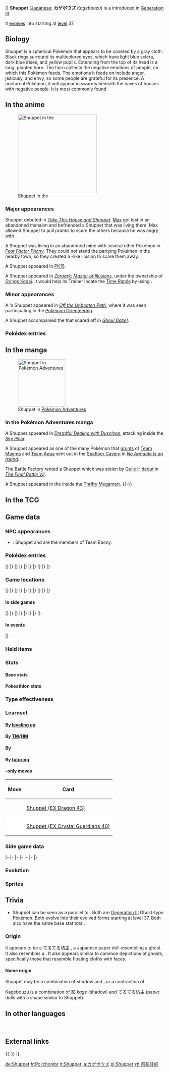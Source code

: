 {{PokémonPrevNext/Head|type=Ghost}}
{{PokémonPrevNext/GO|species=Shuppet}}
{{PokémonPrevNext/Pokémon|type=Ghost|prevnum=352|prev=Kecleon|nextnum=354|next=Banette|roundleft=bl|roundright=br}}
|}
{{Pokémon Infobox
|name=Shuppet
|jname=カゲボウズ
|tmname=Kagebouzu
|ndex=353
|hdex=146
|hdex6=151
|u2dex=210
|karea=Mountain
|kdex=122
|abrow=147
|typebox=1
|type1=Ghost
|category=Puppet
|height-ftin=2'00"
|height-m=0.6
|weight-lbs=5.1
|weight-kg=2.3
|abilityn=d
|ability1=Insomnia
|ability2=Frisk
|abilityd=Cursed Body
|egggroupn=1
|color=Black
|egggroup1=Amorphous
|eggcycles=25
|evtotal=1
|evat=1
|expyield=59
|oldexp=97
|lv100exp=800,000
|gendercode=127
|catchrate=225
|body=01
|pokefordex=shuppet
|generation=3
|friendship=35
}}
'''Shuppet''' ([[List of Japanese Pokémon names|Japanese]]: '''カゲボウズ''' ''Kagebouzu'') is a {{type|Ghost}} {{OBP|Pokémon|species}} introduced in [[Generation III]].

It [[Evolution|evolve]]s into {{p|Banette}} starting at [[level]] 37.

==Biology==
Shuppet is a spherical Pokémon that appears to be covered by a gray cloth. Black rings surround its multicolored eyes, which have light blue sclera, dark blue irises, and yellow pupils. Extending from the top of its head is a long, pointed horn. The horn collects the negative emotions of people, on which this Pokémon feeds. The emotions it feeds on include anger, jealousy, and envy, so some people are grateful for its presence. A nocturnal Pokémon, it will appear in swarms beneath the eaves of houses with negative people. It is most commonly found {{DL|List of Pokémon by habitat|Urban Pokémon|in cities and other urban settings.}}

==In the anime==
[[File:Kodai Shuppet.png|thumb|left|250px|Shuppet in the {{pkmn|anime}}]]
===Major appearances===
Shuppet debuted in ''[[AG081|Take This House and Shuppet]]''. [[Max]] got lost in an abandoned mansion and befriended a Shuppet that was living there. Max allowed Shuppet to pull pranks to scare the others because he was angry with {{an|May}}.

A Shuppet was living in an abandoned mine with several other {{type|Ghost}} Pokémon in ''[[AG146|Fear Factor Phony]]''. They could not stand the partying {{type|Psychic}} Pokémon in the nearby town, so they created a {{p|Haunter}}-like illusion to scare them away.

A Shuppet appeared in [[PK15]].

A Shuppet appeared in ''[[M13|Zoroark: Master of Illusions]]'', under the ownership of [[Grings Kodai]]. It would help its Trainer locate the [[Time Ripple]] by using {{m|Foresight}}.

===Minor appearances===
A {{pkmn|Trainer}}'s Shuppet appeared in ''[[AG159|Off the Unbeaten Path]]'', where it was seen participating in the [[Pokémon Orienteering]].

A Shuppet accompanied the {{p|Banette}} that scared off {{MTR}} in ''[[DP090|Ghoul Daze!]]''.

===Pokédex entries===
{{Animedexheader|Hoenn}}
{{Animedexbody|AG081|Shuppet|James's cards|Shuppet, the Puppet Pokémon. It supposedly grows by absorbing human anger and various other attitudes.}}
{{Animedexfooter/Pokémon|''Advanced Generation''|Hoenn}}

==In the manga==
[[File:Team Magma Shuppet Adventures.png|thumb|150px|Shuppet in [[Pokémon Adventures]]]]
===In the Pokémon Adventures manga===
A Shuppet appeared in ''[[PS241|Dreadful Dealing with Dusclops]]'', attacking {{adv|Wally}} inside the [[Sky Pillar]].

A Shuppet appeared as one of the many Pokémon that [[grunt]]s of [[Team Magma]] and [[Team Aqua]] sent out in the [[Seafloor Cavern]] in ''[[PS243|No Armaldo Is an Island]]''.

The Battle Factory rented a Shuppet which was stolen by [[Guile Hideout]] in ''[[PS334|The Final Battle VII]]''.

A Shuppet appeared in the {{chap|Sun & Moon}} inside the [[Thrifty Megamart (Abandoned Site)|Thrifty Megamart]].
{{-}}

==In the TCG==
{{main|Shuppet (TCG)}}

==Game data==
===NPC appearances===
* {{g|Mystery Dungeon: Explorers of Time and Explorers of Darkness}}: Shuppet and {{p|Murkrow}} are the members of Team Ebony.

===Pokédex entries===
{{Dex/Header|type=Ghost}}
{{Dex/NA|gen=III}}
{{Dex/Gen|gen=III}}
{{Dex/Entry1|v=Ruby|t=FFF|entry=Shuppet is attracted by feelings of jealousy and vindictiveness. If someone develops strong feelings of vengeance, this Pokémon will appear in a swarm and line up beneath the eaves of that person's home.}}
{{Dex/Entry1|v=Sapphire|t=FFF|entry=Shuppet grows by feeding on dark emotions, such as vengefulness and envy, in the hearts of people. It roams through cities in search of grudges that taint people.}}
{{Dex/Entry1|v=Emerald|t=FFF|entry=This Pokémon roams about deep in the night seeking such negative emotions as grudges and envy. It retreats to its nest when the sun begins to rise.}}
{{Dex/Entry2|v=FireRed|v2=LeafGreen|entry=It loves to feed on feelings like envy and malice. Its upright horn catches the emotions of people.}}
|}
|}
{{Dex/Gen|gen=IV}}
{{Dex/Entry3|v=Diamond|v2=Pearl|v3=Platinum|entry=It loves vengeful emotions and hangs in rows under the eaves of houses where vengeful people live.}}
{{Dex/Entry2|v=HeartGold|v2=SoulSilver|entry=It uses its horn to feed on envy and malice, or so it's said. It's very active at night.}}
|}
|}
{{Dex/Gen|gen=V}}
{{Dex/Entry2|v=Black|v2=White|t=FFF|entry=It loves vengeful emotions and hangs in rows under the eaves of houses where vengeful people live.}}
{{Dex/Entry2|v=Black 2|v2=White 2|t=FFF|entry=It feeds on the dark emotions of sadness and hatred, which make it grow steadily stronger.}}
|}
|}
{{Dex/Gen|gen=VI}}
{{Dex/Entry1|v=X|t=FFF|entry=It uses its horn to feed on envy and malice--or so it's said. It's very active at night.}}
{{Dex/Entry1|v=Y|entry=It loves vengeful emotions and hangs in rows under the eaves of houses where vengeful people live.}}
{{Dex/Entry1|t=FFF|v=Omega Ruby|entry=Shuppet is attracted by feelings of jealousy and vindictiveness. If someone develops strong feelings of vengeance, this Pokémon will appear in a swarm and line up beneath the eaves of that person’s home.}}
{{Dex/Entry1|t=FFF|v=Alpha Sapphire|entry=Shuppet grows by feeding on dark emotions, such as vengefulness and envy, in the hearts of people. It roams through cities in search of grudges that taint people.}}
|}
|}
{{Dex/Gen|gen=VII}}
{{Dex/Entry1|v=Ultra Sun|entry=It eats up emotions like malice, jealousy, and resentment, so some people are grateful for its presence.}}
{{Dex/Entry1|v=Ultra Moon|entry=There's a proverb that says, “Shun the house where Shuppet gather in the growing dusk.”}}
|}
|}
{{Dex/Footer}}

===Game locations===
{{Availability/Header|type=Ghost}}
{{Availability/NA|gen=III}}
{{Availability/Gen|gen=III}}
{{Availability/Entry1|v=Ruby|t=FFF|area=[[Mt. Pyre]]}}
{{Availability/Entry1|v=Sapphire|t=FFF|area=[[Route]]s {{rtn|121|Hoenn}} and {{rtn|123|Hoenn}}, [[Mt. Pyre]]}}
{{Availability/Entry1|v=Emerald|t=FFF|area=[[Route]]s {{rtn|121|Hoenn}} and {{rtn|123|Hoenn}}, [[Mt. Pyre]]}}
{{Availability/Entry2/None|v=FireRed|v2=LeafGreen}}
{{Availability/Entry1/None|v=Colosseum}}
{{Availability/Entry1/None|v=XD|link=Pokémon XD: Gale of Darkness}}
|}
|}
{{Availability/Gen|gen=IV}}
{{Availability/Entry2|v=Diamond|v2=Pearl|area={{pkmn|breeding|Breed}} {{p|Banette}}}}
{{Availability/Entry1|v=Platinum|area={{pkmn|breeding|Breed}} {{p|Banette}}}}
{{Availability/Entry2|v=HeartGold|v2=SoulSilver|area={{safari|Johto}}}}
{{Availability/Entry1|v=Pal Park|color=71AD64|link=Pal Park|area={{DL|List of Pokémon by Pal Park location|Forest}}}}
|}
|}
{{Availability/Gen|gen=V}}
{{Availability/Entry2|v=Black|v2=White|t=FFF|area={{rt|13|Unova}} ([[Pokémon outbreak|Swarm]])}}
{{Availability/Entry2|v=Black 2|v2=White 2|t=FFF|area={{pkmn|breeding|Breed}} {{p|Banette}}}}
{{Availability/Entry1|v=Dream World|color={{dream color}}|area={{dwa|Spooky Manor}}}}
|}
|}
{{Availability/Gen|gen=VI}}
{{Availability/Entry2|v=X|v2=Y|t=FFF|area=[[Friend Safari]] ([[Friend Safari#Ghost-type Safari|Ghost]])}}
{{Availability/Entry2|v=Omega Ruby|v2=Alpha Sapphire|t=FFF|t2=FFF|area=[[Route]]s {{rtn|121|Hoenn}} and {{rtn|123|Hoenn}}, [[Mt. Pyre]]}}
|}
|}
{{Availability/Gen|gen=VII}}
{{Availability/Entry2/None|v=Sun|v2=Moon}}
{{Availability/Entry2|v=Ultra Sun|v2=Ultra Moon|area=[[Thrifty Megamart (Abandoned Site)]]}}
|}
|}
{{Availability/Footer}}

====In side games====
{{Availability/Header|type=Ghost}}
{{Availability/NA|gen=III}}
{{Availability/Gen|gen=III}}
{{Availability/Entry1|v=Pinball: R&S|link=Pokémon Pinball: Ruby & Sapphire|color={{ruby color}}|t=fff|area=Hatch from {{pkmn|Egg}}}}
{{Availability/Entry1|v=Trozei!|color={{yellow color}}|area=Endless Level 31, Endless Level 50, Forever Level 7, [[Mr. Who's Den]]}}
{{Availability/Entry2|v=MD Red|v2=MD Blue|link=Pokémon Mystery Dungeon: Red Rescue Team and Blue Rescue Team|area=[[Sky Tower]] (1F-6F), [[Wish Cave]] (81F-84F), [[Murky Cave]] (10F-14F), [[Darknight Relic]] (1F-5F), [[Joyous Tower]] (70F-75F)}}
|}
|}
{{Availability/Gen|gen=IV}}
{{Availability/Entry2|v=MD Time|v2=MD Darkness|link=Pokémon Mystery Dungeon: Explorers of Time and Explorers of Darkness|area=[[Concealed Ruins]] (B16-B19)}}
{{Availability/Entry1|v=MD Sky|link=Pokémon Mystery Dungeon: Explorers of Sky|area=[[Concealed Ruins]] (B16-B19)}}
{{Availability/Entry1|v=Ranger: SoA|color={{SoA color}}|link=Pokémon Ranger: Shadows of Almia|area=[[Volcano Cave]]}}
<!--{{Availability/Entry1|v=MD Stormy|link=Pokémon Mystery Dungeon (WiiWare)|color={{water color}}|area=}}-->
|}
|}
{{Availability/Gen|gen=V}}
{{Availability/Entry1|1|v=Rumble Blast|color={{fire color}}|area=Hauntyard: [[Everspring Valley]], [[Misty Edgewater]], [[World Axle - B1F]]}}
{{Availability/Entry1|1|v=Rumble U|color={{fire color}}|area=[[Wonder Area#Haunted Playland|Wonder Area: Haunted Playland]]}}
|}
|}
{{Availability/Gen|gen=VI}}
{{Availability/Entry1|1|v=Battle Trozei|color={{defense color}}|area=[[Safari Jungle#Wednesday Stage 1|Safari Jungle: Stage 1]]{{dotw|We}}}}
{{Availability/Entry1|1|v=Shuffle|color={{beauty color}}|area=[[Wacky Workshop|Wacky Workshop: Stage 170]]<br>[[Graucus Hall|Graucus Hall: Stage 489]]}}
{{Availability/Entry1|1|v=Rumble World|color={{fire color}}|area=[[Black Realm#Grim Rendezvous|Black Realm: Grim Rendezvous]] <small>(All Areas)</small>, [[Distortion Land#Withered Cemetery|Distortion Land: Withered Cemetery]] <small>(All Areas)</small>}}
|}
|}
{{Availability/Footer}}

====In events====
{{eventAvail/h|type=Ghost}}
{{eventAvail|{{gameabbrev3|RS}}|Monster Week 1 Shuppet|English|United States|25|October 18 to 24, 2003|link=List of PCNY event Pokémon distributions in Generation III#Shuppet}}
|}

===Held items===
{{HeldItems|type=Ghost
|rse1=Spell Tag|rse1type=None|rse1rar=5
|hgss1=Spell Tag|hgss1type=None|hgss1rar=5
|bw1=Spell Tag|bw1type=None|bw1rar=5
|oras1=Spell Tag|oras1type=None|oras1rar=5
|usum1=Spell Tag|usum1type=None|usum1rar=5
}}

===Stats===
====Base stats====
{{BaseStats
|type=Ghost
|HP=     44
|Attack= 75
|Defense=35
|SpAtk=  63
|SpDef=  33
|Speed=  45}}

====Pokéathlon stats====
{{Pokéthlon
|type=Ghost
|Speed=4
|SpeedMax=5
|Power=1
|PowerMax=2
|Technique=2
|TechniqueMax=3
|Stamina=1
|StaminaMax=3
|Jump=4
|JumpMax=4
}}

===Type effectiveness===
{{TypeEffectiveness
|type1=Ghost
|Normal=    0
|Fighting=  0
|Flying=  100
|Poison=   50
|Ground=  100
|Rock=    100
|Bug=      50
|Ghost=   200
|Steel=   100
|Fire=    100
|Water=   100
|Grass=   100
|Electric=100
|Psychic= 100
|Ice=     100
|Dragon=  100
|Dark=    200
|Fairy=   100
|notes=yes
|ghost=yes
|newnormal=1
|newfighting=1}}

===Learnset===
====By [[Level|leveling up]]====
{{learnlist/levelh/7|Shuppet|Ghost|Ghost|3}}
{{learnlist/level7|1|Knock Off|Dark|Physical|65|100|20}}
{{learnlist/level7|4|Screech|Normal|Status|&mdash;|85|40}}
{{learnlist/level7|7|Night Shade|Ghost|Special|&mdash;|100|15}}
{{learnlist/level7|10|Spite|Ghost|Status|&mdash;|100|10}}
{{learnlist/level7|13|Shadow Sneak|Ghost|Physical|40|100|30||'''}}
{{learnlist/level7|16|Will-O-Wisp|Fire|Status|&mdash;|85|15}}
{{learnlist/level7|19|Feint Attack|Dark|Physical|60|&mdash;|20}}
{{learnlist/level7|22|Hex|Ghost|Special|65|100|10||'''}}
{{learnlist/level7|26|Curse|Ghost|Status|&mdash;|&mdash;|10}}
{{learnlist/level7|30|Shadow Ball|Ghost|Special|80|100|15||'''}}
{{learnlist/level7|34|Embargo|Dark|Status|&mdash;|100|15}}
{{learnlist/level7|38|Sucker Punch|Dark|Physical|70|100|5}}
{{learnlist/level7|42|Snatch|Dark|Status|&mdash;|&mdash;|10}}
{{learnlist/level7|46|Grudge|Ghost|Status|&mdash;|&mdash;|5}}
{{learnlist/level7|50|Trick|Psychic|Status|&mdash;|100|10}}
{{learnlist/level7|54|Phantom Force|Ghost|Physical|90|100|10||'''}}
{{learnlist/levelf/7|Shuppet|Ghost|Ghost|3}}

====By [[TM]]/[[HM]]====
{{learnlist/tmh/7|Shuppet|Ghost|Ghost|3}}
{{learnlist/tm7|TM04|Calm Mind|Psychic|Status|&mdash;|&mdash;|20}}
{{learnlist/tm7|TM06|Toxic|Poison|Status|&mdash;|90|10}}
{{learnlist/tm7|TM10|Hidden Power|Normal|Special|60|100|15}}
{{learnlist/tm7|TM11|Sunny Day|Fire|Status|&mdash;|&mdash;|5}}
{{learnlist/tm7|TM12|Taunt|Dark|Status|&mdash;|100|20}}
{{learnlist/tm7|TM17|Protect|Normal|Status|&mdash;|&mdash;|10}}
{{learnlist/tm7|TM18|Rain Dance|Water|Status|&mdash;|&mdash;|5}}
{{learnlist/tm7|TM21|Frustration|Normal|Physical|&mdash;|100|20}}
{{learnlist/tm7|TM24|Thunderbolt|Electric|Special|90|100|15}}
{{learnlist/tm7|TM25|Thunder|Electric|Special|110|70|10}}
{{learnlist/tm7|TM27|Return|Normal|Physical|&mdash;|100|20}}
{{learnlist/tm7|TM29|Psychic|Psychic|Special|90|100|10}}
{{learnlist/tm7|TM30|Shadow Ball|Ghost|Special|80|100|15||'''}}
{{learnlist/tm7|TM32|Double Team|Normal|Status|&mdash;|&mdash;|15}}
{{learnlist/tm7|TM41|Torment|Dark|Status|&mdash;|100|15}}
{{learnlist/tm7|TM42|Facade|Normal|Physical|70|100|20}}
{{learnlist/tm7|TM44|Rest|Psychic|Status|&mdash;|&mdash;|10}}
{{learnlist/tm7|TM45|Attract|Normal|Status|&mdash;|100|15}}
{{learnlist/tm7|TM46|Thief|Dark|Physical|60|100|25}}
{{learnlist/tm7|TM48|Round|Normal|Special|60|100|15}}
{{learnlist/tm7|TM57|Charge Beam|Electric|Special|50|90|10}}
{{learnlist/tm7|TM61|Will-O-Wisp|Fire|Status|&mdash;|85|15}}
{{learnlist/tm7|TM63|Embargo|Dark|Status|&mdash;|100|15}}
{{learnlist/tm7|TM66|Payback|Dark|Physical|50|100|10}}
{{learnlist/tm7|TM73|Thunder Wave|Electric|Status|&mdash;|90|20}}
{{learnlist/tm7|TM77|Psych Up|Normal|Status|&mdash;|&mdash;|10}}
{{learnlist/tm7|TM85|Dream Eater|Psychic|Special|100|100|15}}
{{learnlist/tm7|TM87|Swagger|Normal|Status|&mdash;|85|15}}
{{learnlist/tm7|TM88|Sleep Talk|Normal|Status|&mdash;|&mdash;|10}}
{{learnlist/tm7|TM90|Substitute|Normal|Status|&mdash;|&mdash;|10}}
{{learnlist/tm7|TM92|Trick Room|Psychic|Status|&mdash;|&mdash;|5}}
{{learnlist/tm7|TM97|Dark Pulse|Dark|Special|80|100|15}}
{{learnlist/tm7|TM99|Dazzling Gleam|Fairy|Special|80|100|10}}
{{learnlist/tm7|TM100|Confide|Normal|Status|&mdash;|&mdash;|20}}
{{learnlist/tmf/7|Shuppet|Ghost|Ghost|3}}

====By {{pkmn|breeding}}====
{{learnlist/breedh/7|Shuppet|Ghost|Ghost|3}}
{{learnlist/breed7|{{MSP|200|Misdreavus}}{{MSP|429|Mismagius}}{{MSP|355|Duskull}}{{MSP|356|Dusclops}}{{MSP|477|Dusknoir}}{{MSP|358|Chimecho}}<br>{{MSP|425|Drifloon}}{{MSP|426|Drifblim}}{{MSP|562|Yamask}}{{MSP|563|Cofagrigus}}{{MSP|607|Litwick}}{{MSP|608|Lampent}}<br>{{MSP|708|Phantump}}{{MSP|709|Trevenant}}{{MSP|710|Pumpkaboo}}{{MSP|711|Gourgeist}}{{MSP|769|Sandygast}}{{MSP|770|Palossand}}<br>{{MSP|778|Mimikyu}}|Astonish|Ghost|Physical|30|100|15||'''}}
{{learnlist/breed7|{{MSP|092|Gastly}}{{MSP|093|Haunter}}{{MSP|094|Gengar}}{{MSP|200|Misdreavus}}{{MSP|355|Duskull}}{{MSP|356|Dusclops}}<br>{{MSP|477|Dusknoir}}{{MSP|442|Spiritomb}}{{MSP|607|Litwick}}{{MSP|608|Lampent}}{{MSP|609|Chandelure}}{{MSP|708|Phantump}}<br>{{MSP|709|Trevenant}}{{MSP|710|Pumpkaboo}}{{MSP|711|Gourgeist}}|Confuse Ray|Ghost|Status|&mdash;|100|10}}
{{learnlist/breed7|{{MSP|092|Gastly}}{{MSP|093|Haunter}}{{MSP|094|Gengar}}{{MSP|109|Koffing}}{{MSP|110|Weezing}}{{MSP|202|Wobbuffet}}<br>{{MSP|562|Yamask}}{{MSP|563|Cofagrigus}}{{MSP|708|Phantump}}{{MSP|709|Trevenant}}|Destiny Bond|Ghost|Status|&mdash;|&mdash;|5}}
{{learnlist/breed7|{{MSP|088|Grimer}}{{MSP|088A|Grimer}}{{MSP|089|Muk}}{{MSP|089A|Muk}}{{MSP|355|Duskull}}{{MSP|356|Dusclops}}<br>{{MSP|477|Dusknoir}}{{MSP|562|Yamask}}{{MSP|563|Cofagrigus}}|Disable|Normal|Status|&mdash;|100|20}}
{{learnlist/breed7|{{MSP|355|Duskull}}{{MSP|356|Dusclops}}{{MSP|477|Dusknoir}}|Foresight|Normal|Status|&mdash;|&mdash;|40}}
{{learnlist/breed7|{{MSP|088|Grimer}}{{MSP|088A|Grimer}}{{MSP|089|Muk}}{{MSP|089A|Muk}}{{MSP|316|Gulpin}}{{MSP|317|Swalot}}|Gunk Shot|Poison|Physical|120|80|5}}
{{learnlist/breed7|{{MSP|280|Ralts}}{{MSP|281|Kirlia}}{{MSP|282|Gardevoir}}{{MSP|607|Litwick}}{{MSP|608|Lampent}}|Imprison|Psychic|Status|&mdash;|&mdash;|10}}
{{learnlist/breed7|{{MSP|425|Drifloon}}{{MSP|426|Drifblim}}{{MSP|442|Spiritomb}}{{MSP|562|Yamask}}{{MSP|563|Cofagrigus}}{{MSP|592|Frillish}}<br>{{MSP|593|Jellicent}}|Ominous Wind|Ghost|Special|60|100|5||'''}}
{{learnlist/breed7|{{MSP|354|Shuppet}}{{MSP|355|Banette}}{{MSP|426|Drifblim}}{{MSP|708|Phantump}}{{MSP|709|Trevenant}}{{MSP|711|Gourgeist}}|Phantom Force|Ghost|Physical|90|100|10||'''}}
{{learnlist/breed7|{{MSP|355|Duskull}}{{MSP|356|Dusclops}}{{MSP|477|Dusknoir}}{{MSP|442|Spiritomb}}|Pursuit|Dark|Physical|40|100|20}}
{{learnlist/breed7|{{MSP|353|Shuppet}}{{MSP|354|Banette}}{{MSP|355|Duskull}}{{MSP|356|Dusclops}}{{MSP|477|Dusknoir}}{{MSP|442|Spiritomb}}<br>{{MSP|710|Pumpkaboo}}{{MSP|711|Gourgeist}}{{MSP|778|Mimikyu}}|Shadow Sneak|Ghost|Physical|40|100|30||'''}}
{{learnlist/breedf/7|Shuppet|Ghost|Ghost|3}}

====By [[Move Tutor|tutoring]]====
{{learnlist/tutorh/7|Shuppet|Ghost|Ghost|3}}
{{learnlist/tutor7|Ally Switch|Psychic|Status|—|—|15|||no|yes}}
{{learnlist/tutor7|Foul Play|Dark|Physical|95|100|15|||no|yes}}
{{learnlist/tutor7|Gunk Shot|Poison|Physical|120|80|5|||no|yes}}
{{learnlist/tutor7|Icy Wind|Ice|Special|55|95|15|||no|yes}}
{{learnlist/tutor7|Knock Off|Dark|Physical|65|100|20|||no|yes}}
{{learnlist/tutor7|Magic Coat|Psychic|Status|—|—|15|||no|yes}}
{{learnlist/tutor7|Magic Room|Psychic|Status|—|—|10|||no|yes}}
{{learnlist/tutor7|Pain Split|Normal|Status|—|—|20|||no|yes}}
{{learnlist/tutor7|Role Play|Psychic|Status|—|—|10|||no|yes}}
{{learnlist/tutor7|Shock Wave|Electric|Special|60|—|20|||no|yes}}
{{learnlist/tutor7|Skill Swap|Psychic|Status|—|—|10|||no|yes}}
{{learnlist/tutor7|Snatch|Dark|Status|—|—|10|||no|yes}}
{{learnlist/tutor7|Snore|Normal|Special|50|100|15|||no|yes}}
{{learnlist/tutor7|Spite|Ghost|Status|—|100|10|||no|yes}}
{{learnlist/tutor7|Telekinesis|Psychic|Status|—|—|15|||no|yes}}
{{learnlist/tutor7|Trick|Psychic|Status|—|100|10|||no|yes}}
{{learnlist/tutorf/7|Shuppet|Ghost|Ghost|3}}

===={{Trading Card Game}}-only moves====
{| class="roundy" style="margin:auto; background: #{{tcg psychic color light}}; border: 3px solid #{{tcg psychic color}}"
|-
! Move
! Card
|- style="background:#fff"
| {{m|Hypnosis}}
| [[Shuppet (EX Dragon 43)]]
|-
| style="background:#fff; {{roundybl|5px}}" | {{m|Tackle}}
| style="background:#fff; {{roundybr|5px}}" | [[Shuppet (EX Crystal Guardians 40)]]
|}

===Side game data===
{{Spindata/Head|type=Ghost}}
{{Spindata/PinballRS|col=3|type=Ghost|ndex=353|acquisition=Catch}}
{{Spindata/Trozei|col=3|type=Ghost|ndex=353|rarity=Common}}
|-
{{Spindata/MDRB|col=6|type=Ghost|ndex=353
|body=1
|rate=8
|area=Darkness Ridge
|P1=This horn senses dark feelings like vengeance and envy!
|P2=Hmmm... I have only half my HP left...
|P3=I've had it... I might fade with my grudge intact...
|PL=Leveled up! I need more dark energy of vengeance and envy!
}}
|-
{{Spindata/MDTDS|col=6|type=Ghost|ndex=353
|body=1
|rate=6.4
|IQ=F
}}
|-
{{Spindata/Ranger SoA|col=6|type=Ghost
|group=Ghost
|assist=Ghost
|field=Psy Power
|fieldpower=1
|browser=It spits cursed orbs to attack.
}}
|-
{{Spindata/RumbleBlast|col=6|type=Ghost
|att=2
|def=1
|speed=3
}}
|-
{{Spindata/Battle Trozei|col=3|type=Ghost|ndex=353
|power=1
}}
{{Spindata/Shuffle|col=3|type=Ghost|ndex=353|num=211
|min=40
|max=90
|raisemaxlevel=5
|skill=Mind Zap
|skilldesc=Delays your opponent's disruptions.
}}
|-
{{Spindata/GO|col=6|type=Ghost|ndex=353
|hatch=5 km
|buddy=3
|evocandy=50
|stamina=88
|attack=138
|defense=66
|fast={{m|Feint Attack}}, {{m|Astonish}}
|special={{m|Ominous Wind}}, {{m|Night Shade}}, {{m|Shadow Sneak}}
}}
|}

===Evolution===
{{Evobox-2
|type1=Ghost
|pictype=art
|no1=353
|name1=Shuppet
|type1-1=Ghost
|evo1={{bag|Rare Candy}}<br>{{color2|000|Level|Level 37}}
|no2=354
|name2=Banette
|type1-2=Ghost}}

===Sprites===
{{Spritebox/Header|type=Ghost}}
{{Spritebox/NA|gen=III}}
{{Spritebox/3|ndex=353}}
{{Spritebox/4|ndex=353}}
{{Spritebox/5|ndex=353}}
{{Spritebox/6|ndex=353}}
{{Spritebox/7|ndex=353}}
{{Spritebox/Footer|353|Shuppet}}

==Trivia==
* Shuppet can be seen as a parallel to {{p|Duskull}}. Both are [[Generation III]] Ghost-type Pokémon. Both evolve into their evolved forms starting at level 37. Both also have the same base stat total.

===Origin===
{{Bulbanews|On the Origin of Species: Shuppet and Banette}}
It appears to be a てるてる坊主 ''{{wp|Teru teru bozu|teru teru bōzu}}'', a Japanese paper doll resembling a ghost. It also resembles a {{wp|hand puppet}}. It also appears similar to common depictions of ghosts, specifically those that resemble floating cloths with faces.

====Name origin====
Shuppet may be a combination of ''shadow'' and ''{{wp|puppet}}'', or a contraction of ''{{wp|Shadow play|shadow puppet}}''.

Kagebouzu is a combination of 影 ''kage'' (shadow) and てるてる坊主 ''{{wp|Teru teru bozu|teru teru bōzu}}'' (paper dolls with a shape similar to Shuppet).

==In other languages==
{{Other languages|type=Ghost|type2=Ghost
|ja=カゲボウズ ''Kagebouzu''|jameaning=From {{tt|影 ''kage''|shadow}} and てるてる坊主 ''{{wp|teru teru bozu|teru teru bōzu}}''
|fr=Polichombr|frmeaning=From {{tt|''polisson''|rascal}} and {{tt|''ombre''|shadow}}
|es=Shuppet|esmeaning=Same as English name
|de=Shuppet|demeaning=Same as English name
|it=Shuppet|itmeaning=Same as English name
|ko=어둠대신 ''Udumdaesin''|komeaning=From {{tt|어둠 ''eo'dum''|darkness, the dark}} and {{tt|대신 ''daeshin''|substitute, proxy}}
|zh_cmn=怨影娃娃 ''Yuànyǐngwáwá''|zh_cmnmeaning=From {{tt|怨 ''yuàn''|resentment}}, {{tt|影 ''yǐng''|shadow}}, and {{tt|娃娃 ''wáwá''|doll}} or {{tt|晴天娃娃 ''qíng​tiān-wá​wa''|teru teru bōzu}}
|hi=शापेट ''Shuppet''|himeaning=Transliteration of English name
}}
<br clear="left">

==External links==

{{-}}
{{PokémonPrevNext/Head|type=Ghost}}
{{PokémonPrevNext/Pokémon|type=Ghost|prevnum=352|prev=Kecleon|nextnum=354|next=Banette}}
|}
{{Project Pokédex notice}}

[[de:Shuppet]]
[[fr:Polichombr]]
[[it:Shuppet]]
[[ja:カゲボウズ]]
[[pl:Shuppet]]
[[zh:怨影娃娃]]